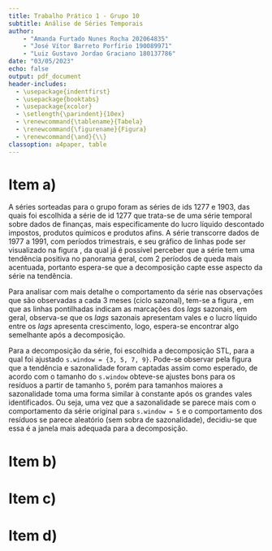 ```yaml
---
title: Trabalho Prático 1 - Grupo 10
subtitle: Análise de Séries Temporais
author: 
    - "Amanda Furtado Nunes Rocha 202064835"
    - "José Vítor Barreto Porfírio 190089971"
    - "Luiz Gustavo Jordao Graciano 180137786"
date: "03/05/2023"
echo: false
output: pdf_document
header-includes:
  - \usepackage{indentfirst}
  - \usepackage{booktabs}
  - \usepackage{xcolor}
  - \setlength{\parindent}{10ex}
  - \renewcommand{\tablename}{Tabela}
  - \renewcommand{\figurename}{Figura}
  - \renewcommand{\and}{\\}
classoption: a4paper, table
---
```


# Item a)

A séries sorteadas para o grupo foram as séries de ids 1277 e 1903, das quais foi escolhida a série de id 1277 que trata-se de uma série temporal sobre dados de finanças, mais especificamente do lucro líquido descontado impostos, produtos químicos e produtos afins. A série transcorre dados de 1977 a 1991, com períodos trimestrais, e seu gráfico de linhas pode ser visualizado na figura \ref{fig:linhas1277}, da qual já é possível perceber que a série tem uma tendência positiva no panorama geral, com 2 períodos de queda mais acentuada, portanto espera-se que a decomposição capte esse aspecto da série na tendência.

\begin{figure}[!ht]
  \centering
  \includegraphics[width=10cm]{assets/Serie1277_0.png}
  \caption{Gráfico de linhas para o lucro líquido descontado impostos, produtos químicos e produtos afins.}
  \label{fig:linhas1277}
\end{figure}

Para analisar com mais detalhe o comportamento da série nas observações que são observadas a cada 3 meses (ciclo sazonal), tem-se a figura \ref{fig:linhas1277s}, em que as linhas pontilhadas indicam as marcações dos *lags* sazonais, em geral, observa-se que os *lags* sazonais apresentam vales e o lucro líquido entre os *lags* apresenta crescimento, logo, espera-se encontrar algo semelhante após a decomposição.

\begin{figure}[!ht]
  \centering
  \includegraphics[width=10cm]{assets/Serie1277_s.png}
  \caption{Gráfico de linhas, com marcações nas sazonalidades, para o lucro líquido descontado impostos, produtos químicos e produtos afins.}
  \label{fig:linhas1277s}
\end{figure}

Para a decomposição da série, foi escolhida a decomposição STL, para a qual foi ajustado `s.window = {3, 5, 7, 9}`. Pode-se observar pela figura \ref{fig:linhas1277stl} que a tendência e sazonalidade foram captadas assim como esperado, de acordo com o tamanho do `s.window` obteve-se ajustes bons para os resíduos a partir de tamanho `5`, porém para tamanhos maiores a sazonalidade toma uma forma similar à constante após os grandes vales identificados. Ou seja, uma vez que a sazonalidade se parece mais com o comportamento da série original para `s.window = 5` e o comportamento dos resíduos se parece aleatório (sem sobra de sazonalidade), decidiu-se que essa é a janela mais adequada para a decomposição.

\begin{figure}[!ht]
  \centering
  \includegraphics[width=15cm]{assets/Serie1277_stl.png}
  \caption{Gráficos de linhas da decomposição STL para a série do lucro líquido descontado impostos, produtos químicos e produtos afins.}
  \label{fig:linhas1277stl}
\end{figure}

# Item b)

# Item c)

# Item d)